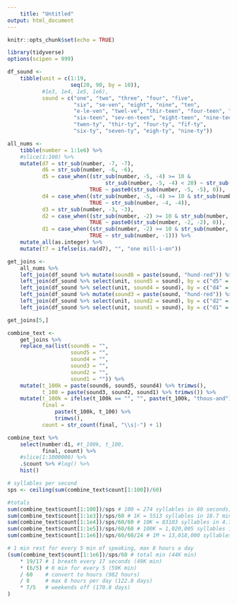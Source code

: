 ```yaml
---
    title: "Untitled"
output: html_document
---
```

    
```r
knitr::opts_chunk$set(echo = TRUE)
```

```r
library(tidyverse)
options(scipen = 999)

df_sound <-
    tibble(unit = c(1:19, 
                    seq(20, 90, by = 10)),
           #1e3, 1e4, 1e5, 1e6),
           sound = c("one", "two", "three", "four", "five", 
                     "six", "se-ven", "eight", "nine", "ten",
                     "e-le-ven", "twel-ve", "thir-teen", "four-teen", "fif-teen", 
                     "six-teen", "sev-en-teen", "eight-teen", "nine-teen",
                     "twen-ty", "thir-ty", "four-ty", "fif-ty",
                     "six-ty", "seven-ty", "eigh-ty", "nine-ty"))
```


```r
all_nums <-
    tibble(number = 1:1e6) %>% 
    #slice(1:100) %>% 
    mutate(d7 = str_sub(number, -7, -7),
           d6 = str_sub(number, -6, -6),
           d5 = case_when((str_sub(number, -5, -4) >= 10 & 
                               str_sub(number, -5, -4) < 20) ~ str_sub(number, -5, -4),
                          TRUE ~ paste0(str_sub(number, -5, -5), 0)),
           d4 = case_when((str_sub(number, -5, -4) >= 10 & str_sub(number, -5, -4) < 20) ~ "0",
                          TRUE ~ str_sub(number, -4, -4)),
           d3 = str_sub(number, -3, -3),
           d2 = case_when((str_sub(number, -2) >= 10 & str_sub(number, -2) < 20) ~ str_sub(number, -2),
                          TRUE ~ paste0(str_sub(number, -2, -2), 0)),
           d1 = case_when((str_sub(number, -2) >= 10 & str_sub(number, -2) < 20) ~ "0",
                          TRUE ~ str_sub(number, -1))) %>% 
    mutate_all(as.integer) %>% 
    mutate(t7 = ifelse(is.na(d7), "", "one mill-i-on"))

get_joins <-
    all_nums %>% 
    left_join(df_sound %>% mutate(sound6 = paste(sound, "hund-red")) %>% select(unit, sound6), by = c("d6" = "unit")) %>% 
    left_join(df_sound %>% select(unit, sound5 = sound), by = c("d5" = "unit")) %>% 
    left_join(df_sound %>% select(unit, sound4 = sound), by = c("d4" = "unit")) %>% 
    left_join(df_sound %>% mutate(sound3 = paste(sound, "hund-red")) %>% select(unit, sound3), by = c("d3" = "unit")) %>% 
    left_join(df_sound %>% select(unit, sound2 = sound), by = c("d2" = "unit")) %>% 
    left_join(df_sound %>% select(unit, sound1 = sound), by = c("d1" = "unit"))

get_joins[5,]

```

```r
combine_text <-
    get_joins %>% 
    replace_na(list(sound6 = "",
                    sound5 = "",
                    sound4 = "",
                    sound3 = "",
                    sound2 = "",
                    sound1 = "")) %>% 
    mutate(t_100k = paste(sound6, sound5, sound4) %>% trimws(),
           t_100 = paste(sound3, sound2, sound1) %>% trimws()) %>% 
    mutate(t_100k = ifelse(t_100k == "", "", paste(t_100k, "thous-and")),
           final = 
               paste(t_100k, t_100) %>% 
               trimws(),
           count = str_count(final, "\\s|-") + 1)
```

```r

combine_text %>% 
    select(number:d1, #t_100k, t_100, 
           final, count) %>% 
    #slice(1:1000000) %>% 
    .$count %>% #log() %>% 
    hist()

# syllables per second
sps <- ceiling(sum(combine_text$count[1:100])/60)

#totals
sum(combine_text$count[1:100])/sps # 100 = 274 syllables in 60 seconds, 11 syllables a second
sum(combine_text$count[1:1e3])/sps/60 # 1K = 5513 syllables in 18.7 min
sum(combine_text$count[1:1e4])/sps/60/60 # 10K = 83103 syllables in 4.7 hours
sum(combine_text$count[1:1e5])/sps/60/60 # 100K = 1,020,005 syllables in 57 hours
sum(combine_text$count[1:1e6])/sps/60/60/24 # 1M = 13,018,000 syllables in 329 hours or 30.5 days

# 1 min rest for every 5 min of speaking, max 8 hours a day
(sum(combine_text$count[1:1e6])/sps/60 # total min (44K min)
    * 19/17 # 1 breath every 17 seconds (49K min)
    * (6/5) # 6 min for every 5 (59K min)
    / 60    # convert to hours (982 hours)
    / 8     # max 8 hours per day (122.8 days)
    * 7/5   # weekends off (170.8 days)
)
```
